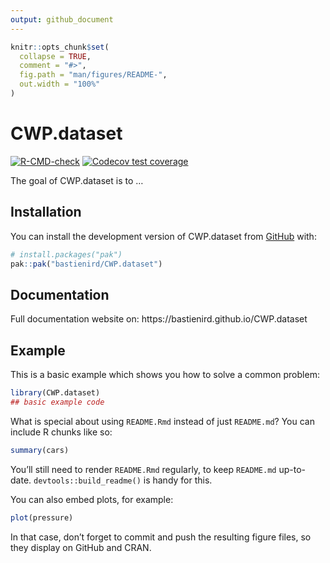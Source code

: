 ```yaml
---
output: github_document
---
```


<!-- README.md is generated from README.Rmd. Please edit that file -->

```r
knitr::opts_chunk$set(
  collapse = TRUE,
  comment = "#>",
  fig.path = "man/figures/README-",
  out.width = "100%"
)
```

# CWP.dataset

<!-- badges: start -->
[![R-CMD-check](https://github.com/bastienird/CWP.dataset/actions/workflows/R-CMD-check.yaml/badge.svg)](https://github.com/bastienird/CWP.dataset/actions/workflows/R-CMD-check.yaml)
[![Codecov test coverage](https://codecov.io/gh/bastienird/CWP.dataset/graph/badge.svg)](https://app.codecov.io/gh/bastienird/CWP.dataset)
<!-- badges: end -->

The goal of CWP.dataset is to ...

## Installation

You can install the development version of CWP.dataset from [GitHub](https://github.com/) with:

``` r
# install.packages("pak")
pak::pak("bastienird/CWP.dataset")
```

## Documentation

Full documentation website on: https://bastienird.github.io/CWP.dataset

## Example

This is a basic example which shows you how to solve a common problem:

```r
library(CWP.dataset)
## basic example code
```

What is special about using `README.Rmd` instead of just `README.md`? You can include R chunks like so:

```r
summary(cars)
```

You'll still need to render `README.Rmd` regularly, to keep `README.md` up-to-date. `devtools::build_readme()` is handy for this.

You can also embed plots, for example:

```r
plot(pressure)
```

In that case, don't forget to commit and push the resulting figure files, so they display on GitHub and CRAN.
